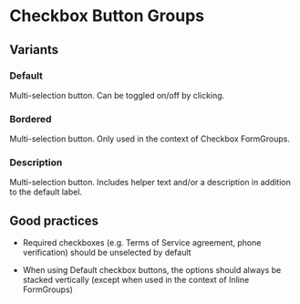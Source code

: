 
# Checkbox Button Groups

## Variants

### Default

Multi-selection button. Can be toggled on/off by clicking.

<Canvas>
  <Story id="design-system-form-elements-checkboxbuttongroup--default"/>
</Canvas>

### Bordered

Multi-selection button. Only used in the context of Checkbox FormGroups.

<Canvas>
  <Story id="design-system-form-elements-checkboxbuttongroup--bordered-row"/>
</Canvas>

### Description

Multi-selection button. Includes helper text and/or a description in addition to the default label.

<Canvas>
  <Story id="design-system-form-elements-checkboxbuttongroup--description-row"/>
</Canvas>

## Good practices

* Required checkboxes (e.g. Terms of Service agreement, phone verification) should be unselected by default

* When using Default checkbox buttons, the options should always be stacked vertically (except when used in the context of Inline FormGroups)
